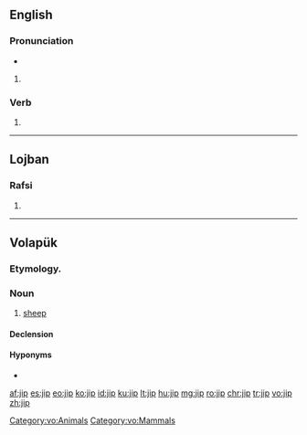 ==English==

===Pronunciation===
* 

# 

===Verb===

# {{alternative form of|gyp|lang=en}}

----

==Lojban==

===Rafsi===
{{jbo-rafsi}}

# {{jbo-rafsi of|jipno}}

----

==Volapük==

===Etymology.===
===Noun===
# [[sheep]] {{gloss|wooly ruminant [[animal]]}}

====Declension====
{{vo-decl-noun}}

====Hyponyms====
* 

[[Category:vo:Animals]]
[[Category:vo:Mammals]]

[[af:jip]]
[[es:jip]]
[[eo:jip]]
[[ko:jip]]
[[id:jip]]
[[ku:jip]]
[[lt:jip]]
[[hu:jip]]
[[mg:jip]]
[[ro:jip]]
[[chr:jip]]
[[tr:jip]]
[[vo:jip]]
[[zh:jip]]